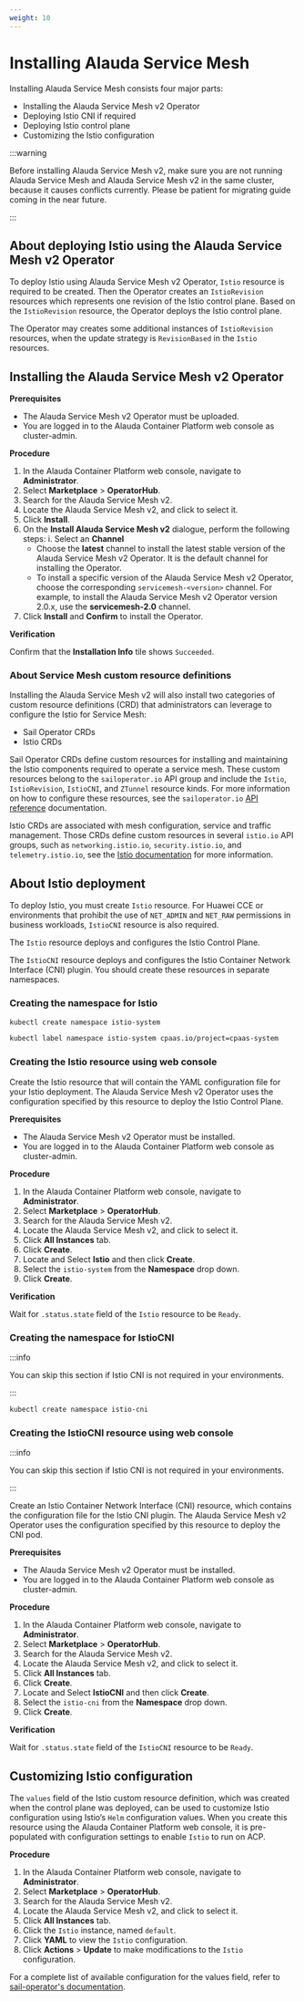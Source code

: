 ```yaml
---
weight: 10
---
```


# Installing Alauda Service Mesh

Installing Alauda Service Mesh consists four major parts:

- Installing the Alauda Service Mesh v2 Operator
- Deploying Istio CNI if required
- Deploying Istio control plane
- Customizing the Istio configuration

:::warning

Before installing Alauda Service Mesh v2, make sure you are not running Alauda Service Mesh and Alauda Service Mesh v2 in the same cluster,
because it causes conflicts currently. Please be patient for migrating guide coming in the near future.

:::

## About deploying Istio using the Alauda Service Mesh v2 Operator

To deploy Istio using Alauda Service Mesh v2 Operator, `Istio` resource is required to be created.
Then the Operator creates an `IstioRevision` resources which represents one revision of the Istio control plane.
Based on the `IstioRevision` resource, the Operator deploys the Istio control plane.

The Operator may creates some additional instances of `IstioRevision` resources, when the update strategy is `RevisionBased` in the `Istio` resources.

## Installing the Alauda Service Mesh v2 Operator

**Prerequisites**

- The Alauda Service Mesh v2 Operator must be uploaded.
- You are logged in to the Alauda Container Platform web console as cluster-admin.

**Procedure**

1. In the Alauda Container Platform web console, navigate to **Administrator**.
2. Select **Marketplace** > **OperatorHub**.
3. Search for the Alauda Service Mesh v2.
4. Locate the Alauda Service Mesh v2, and click to select it.
5. Click **Install**.
6. On the **Install Alauda Service Mesh v2** dialogue, perform the following steps:
   i. Select an **Channel**
     - Choose the **latest** channel to install the latest stable version of the Alauda Service Mesh v2 Operator. It is the default channel for installing the Operator.
     - To install a specific version of the Alauda Service Mesh v2 Operator, choose the corresponding `servicemesh-<version>` channel. For example, to install the Alauda Service Mesh v2 Operator version 2.0.x, use the **servicemesh-2.0** channel.
7. Click **Install** and **Confirm** to install the Operator.

**Verification**

Confirm that the **Installation Info** tile shows `Succeeded`.

### About Service Mesh custom resource definitions

Installing the Alauda Service Mesh v2 will also install two categories of custom resource definitions (CRD) that administrators can leverage to configure the Istio for Service Mesh:

- Sail Operator CRDs
- Istio CRDs

Sail Operator CRDs define custom resources for installing and maintaining the Istio components required to operate a service mesh. These custom resources belong to the `sailoperator.io` API group and include the `Istio`, `IstioRevision`, `IstioCNI`, and `ZTunnel` resource kinds.
For more information on how to configure these resources, see the `sailoperator.io` [API reference](https://github.com/alauda-mesh/sail-operator/blob/main/docs/api-reference/sailoperator.io.md) documentation.

Istio CRDs are associated with mesh configuration, service and traffic management.
Those CRDs define custom resources in several `istio.io` API groups, such as `networking.istio.io`, `security.istio.io`, and `telemetry.istio.io`, see the [Istio documentation](https://istio.io/latest/docs/) for more information.

## About Istio deployment

To deploy Istio, you must create `Istio` resource. For Huawei CCE or environments that prohibit the use of `NET_ADMIN` and `NET_RAW` permissions in business workloads, `IstioCNI` resource is also required.

The `Istio` resource deploys and configures the Istio Control Plane.

The `IstioCNI` resource deploys and configures the Istio Container Network Interface (CNI) plugin. You should create these resources in separate namespaces.

### Creating the namespace for Istio

```bash
kubectl create namespace istio-system

kubectl label namespace istio-system cpaas.io/project=cpaas-system
```

### Creating the Istio resource using web console

Create the Istio resource that will contain the YAML configuration file for your Istio deployment. The Alauda Service Mesh v2 Operator uses the configuration specified by this resource to deploy the Istio Control Plane.

**Prerequisites**

- The Alauda Service Mesh v2 Operator must be installed.
- You are logged in to the Alauda Container Platform web console as cluster-admin.

**Procedure**

1. In the Alauda Container Platform web console, navigate to **Administrator**.
2. Select **Marketplace** > **OperatorHub**.
3. Search for the Alauda Service Mesh v2.
4. Locate the Alauda Service Mesh v2, and click to select it.
5. Click **All Instances** tab.
6. Click **Create**.
7. Locate and Select **Istio** and then click **Create**.
8. Select the `istio-system` from the **Namespace** drop down.
9. Click **Create**.

**Verification**

Wait for `.status.state` field of the `Istio` resource to be `Ready`.

### Creating the namespace for IstioCNI

:::info

You can skip this section if Istio CNI is not required in your environments.

:::

```bash
kubectl create namespace istio-cni
```

### Creating the IstioCNI resource using web console

:::info

You can skip this section if Istio CNI is not required in your environments.

:::

Create an Istio Container Network Interface (CNI) resource, which contains the configuration file for the Istio CNI plugin.
The Alauda Service Mesh v2 Operator uses the configuration specified by this resource to deploy the CNI pod.

**Prerequisites**

- The Alauda Service Mesh v2 Operator must be installed.
- You are logged in to the Alauda Container Platform web console as cluster-admin.

**Procedure**

1. In the Alauda Container Platform web console, navigate to **Administrator**.
2. Select **Marketplace** > **OperatorHub**.
3. Search for the Alauda Service Mesh v2.
4. Locate the Alauda Service Mesh v2, and click to select it.
5. Click **All Instances** tab.
6. Click **Create**.
7. Locate and Select **IstioCNI** and then click **Create**.
8. Select the `istio-cni` from the **Namespace** drop down.
9. Click **Create**.

**Verification**

Wait for `.status.state` field of the `IstioCNI` resource to be `Ready`.

## Customizing Istio configuration

The `values` field of the Istio custom resource definition, which was created when the control plane was deployed,
can be used to customize Istio configuration using Istio’s `Helm` configuration values.
When you create this resource using the Alauda Container Platform web console, it is pre-populated with configuration settings to enable `Istio` to run on ACP.

**Procedure**

1. In the Alauda Container Platform web console, navigate to **Administrator**.
2. Select **Marketplace** > **OperatorHub**.
3. Search for the Alauda Service Mesh v2.
4. Locate the Alauda Service Mesh v2, and click to select it.
5. Click **All Instances** tab.
6. Click the `Istio` instance, named `default`.
7. Click **YAML** to view the `Istio` configuration.
8. Click **Actions** > **Update** to make modifications to the `Istio` configuration.

For a complete list of available configuration for the values field, refer to [sail-operator's documentation](https://github.com/alauda-mesh/sail-operator/blob/main/docs/api-reference/sailoperator.io.md).
